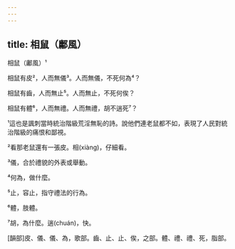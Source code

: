 ```yaml
---
---
---
```

title: 相鼠（鄘風）
---




相鼠（鄘風）¹

相鼠有皮²，人而無儀³。人而無儀，不死何為⁴？

相鼠有齒，人而無止⁵。人而無止，不死何俟？

相鼠有體⁶，人而無禮。人而無禮，胡不遄死⁷？

¹這也是諷刺當時統治階級荒淫無恥的詩。說他們連老鼠都不如，表現了人民對統治階級的痛恨和鄙視。

²看那老鼠還有一張皮。相(xiàng)，仔細看。

³儀，合於禮貌的外表或舉動。

⁴何為，做什麼。

⁵止，容止，指守禮法的行為。

⁶體，肢體。

⁷胡，為什麼。遄(chuán)，快。

[韻部]皮、儀、儀、為，歌部。齒、止、止、俟，之部。體、禮、禮、死，脂部。